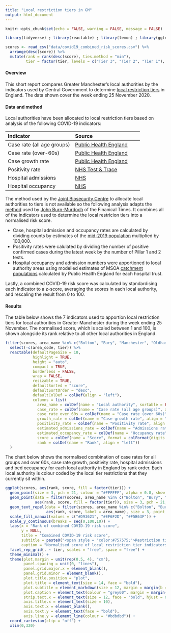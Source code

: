 ```yaml
---
title: "Local restriction tiers in GM"
output: html_document
---
```


```r
knitr::opts_chunk$set(echo = FALSE, warning = FALSE, message = FALSE)

library(tidyverse) ; library(reactable) ; library(lemon) ; library(ggtext) ; library(ggrepel)

scores <- read_csv("data/covid19_combined_risk_scores.csv") %>% 
  arrange(desc(score)) %>% 
  mutate(rank = rank(desc(score), ties.method = "min"),
         tier = factor(tier, levels = c("Tier 3", "Tier 2", "Tier 1"), ordered = T))
```

#### Overview

This short report compares Greater Manchester's local authorities by the indicators used by Central Government to determine [local restriction tiers](https://www.gov.uk/government/news/tiering-decisions-to-be-made-through-national-command-structure) in England. The data shown cover the week ending 25 November 2020. 

#### Data and method

Local authorities have been allocated to local restriction tiers based on analysis of the following COVID-19 indicators:

|Indicator |Source |
|:--- |:--- |
|Case rate (all age groups) | [Public Health England](https://coronavirus.data.gov.uk/details/download) |
|Case rate (over-60s) | [Public Health England](https://coronavirus.data.gov.uk/details/download) |
|Case growth rate | [Public Health England](https://coronavirus.data.gov.uk/details/download) |
|Positivity rate | [NHS Test & Trace](https://www.gov.uk/government/collections/nhs-test-and-trace-statistics-england-weekly-reports) |
|Hospital admissions | [NHS](https://www.england.nhs.uk/statistics/statistical-work-areas/covid-19-hospital-activity)  |
|Hospital occupancy | [NHS](https://www.england.nhs.uk/statistics/statistical-work-areas/covid-19-hospital-activity) |

The method used by the [Joint Biosecurity Centre](https://www.gov.uk/government/groups/joint-biosecurity-centre) to allocate local authorities to tiers is not available so the following analysis adapts the [method](https://twitter.com/jburnmurdoch/status/1332233679704383488) used by [John Burn-Murdoch](https://twitter.com/jburnmurdoch) of the Finanical Times. It combines all of the indicators used to determine the local restricion tiers into a normalised risk score.

- Case, hospital admission and occupancy rates are calculated by dividing counts by estimates of the [mid-2019 population](https://www.nomisweb.co.uk/datasets/pestsyoala) multiplied by 100,000. 
- Positivity rates were calulated by dividing the number of positive confirmed cases during the latest week by the number of Pillar 1 and 2 tests. 
- Hospital occupancy and admission numbers were apportioned to local authority areas using modelled estimates of MSOA [catchment populations](https://app.powerbi.com/view?r=eyJrIjoiODZmNGQ0YzItZDAwZi00MzFiLWE4NzAtMzVmNTUwMThmMTVlIiwidCI6ImVlNGUxNDk5LTRhMzUtNGIyZS1hZDQ3LTVmM2NmOWRlODY2NiIsImMiOjh9) calculated by Public Health England for each hospital trust.

Lastly, a combined COVID-19 risk score was calculated by standardising each indicator to a z-score, averaging the scores in each local authority, and rescaling the result from 0 to 100.

#### Results

The table below shows the 7 indicators used to apportion local restriction tiers for local authorities in Greater Manchester during the week ending 25 November. The normalised score, which is scaled between 1 and 100, is shown alongside its rank relative to all other local authorities in England.

```r
filter(scores, area_name %in% c("Bolton", "Bury", "Manchester", "Oldham", "Rochdale", "Salford", "Stockport", "Tameside", "Trafford", "Wigan")) %>% 
  select(-c(area_code, tier)) %>% 
  reactable(defaultPageSize = 10,
            highlight = TRUE, 
            height = "auto",
            compact = TRUE,
            borderless = FALSE,
            wrap = FALSE,
            resizable = TRUE,
            defaultSorted = "score",
            defaultSortOrder = "desc",
            defaultColDef = colDef(align = "left"),
            columns = list(
              area_name = colDef(name = "Local authority", sortable = FALSE, align = "left"),
              case_rate = colDef(name = "Case rate (all age groups)", align = "left"),
              case_rate_over_60s = colDef(name = "Case rate (over 60s)", align = "left"),
              growth_rate = colDef(name = "Case growth rate", align = "left"),
              positivity_rate = colDef(name = "Positivity rate", align = "left"),
              estimated_admissions_rate = colDef(name = "Admissions rate", align = "left"),
              estimated_occupancy_rate = colDef(name = "Occupancy rate", align = "left"),
              score = colDef(name = "Score", format = colFormat(digits = 1), align = "left"),
              rank = colDef(name = "Rank", align = "left"))
  )
```

The chart below shows the normalised combination of case rates for all groups and over 60s, case rate growth, positivity rate, hospital admissions and bed occupancy for each local authority in England by rank order. Each local authority is colour coded by the local tier restrictions that they currently sit within.

```r
ggplot(scores, aes(rank, score, fill = factor(tier))) +
  geom_point(size = 3, pch = 21, colour = "#FFFFFF", alpha = 0.8, show.legend = FALSE) +
  geom_point(data = filter(scores, area_name %in% c("Bolton", "Bury", "Manchester", "Oldham", "Rochdale", "Salford", "Stockport", "Tameside", "Trafford", "Wigan")),
             aes(rank, score, fill = factor(tier)), size = 3, pch = 21, colour = "#000000", alpha = 0.8, show.legend = FALSE) +
  geom_text_repel(data = filter(scores, area_name %in% c("Bolton", "Bury", "Manchester", "Oldham", "Rochdale", "Salford", "Stockport", "Tameside", "Trafford", "Wigan")),
                  aes(rank, score, label = area_name), size = 3, point.padding = 0.5, hjust = 0, colour = "#000000", show.legend = FALSE) +
  scale_fill_manual(values = c("#D93621", "#EF6F2D", "#F5B63F")) +
  scale_y_continuous(breaks = seq(0,100,10)) +
  labs(x = "Rank of combined COVID-19 risk score",
       y = NULL,
       title = "Combined COVID-19 risk score",
       subtitle = paste0("<span style = 'color:#757575;'>Restriction tiers by local authority, week ending 25 November</span>"),
       caption = "Normalised score of local restriction tier indicators\nData: PHE; NHS; DHSC; ONS\nCredits: @jburnmurdoch; @carlbaker; @VictimOfMaths\nPlot by @traffordDataLab") +
  facet_rep_grid(. ~ tier, scales = "free", space = "free") +
  theme_minimal() +
  theme(plot.margin = unit(rep(0.5, 4), "cm"),
        panel.spacing = unit(0, "lines"),
        panel.grid.major.x = element_blank(),
        panel.grid.minor = element_blank(),
        plot.title.position = "plot",
        plot.title = element_text(size = 14, face = "bold"),
        plot.subtitle = element_markdown(size = 12, margin = margin(b = 20)),
        plot.caption = element_text(colour = "grey60", margin = margin(t = 20, b = -10)),
        strip.text.x = element_text(size = 12, face = "bold", hjust = 0),
        axis.title.x = element_text(size = 10),
        axis.text.x = element_blank(),
        axis.text.y = element_text(face = "bold"),
        axis.line.y = element_line(colour = "#bdbdbd")) +
  coord_cartesian(clip = "off") +
  xlim(0,320)
```

